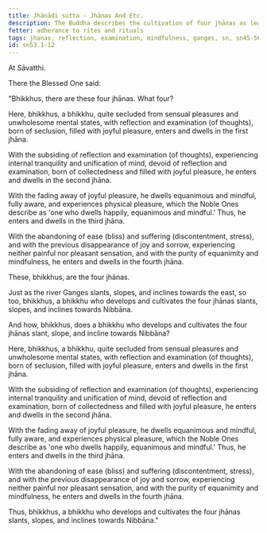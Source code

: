 ```yaml
---
title: Jhānādi sutta - Jhānas And Etc.
description: The Buddha describes the cultivation of four jhānas as leading to Nibbāna.
fetter: adherance to rites and rituals
tags: jhanas, reflection, examination, mindfulness, ganges, sn, sn45-56, sn53
id: sn53.1-12
---
```


At Sāvatthi.

There the Blessed One said:

"Bhikkhus, there are these four jhānas. What four?

Here, bhikkhus, a bhikkhu, quite secluded from sensual pleasures and unwholesome mental states, with reflection and examination (of thoughts), born of seclusion, filled with joyful pleasure, enters and dwells in the first jhāna.

With the subsiding of reflection and examination (of thoughts), experiencing internal tranquility and unification of mind, devoid of reflection and examination, born of collectedness and filled with joyful pleasure, he enters and dwells in the second jhāna.

With the fading away of joyful pleasure, he dwells equanimous and mindful, fully aware, and experiences physical pleasure, which the Noble Ones describe as 'one who dwells happily, equanimous and mindful.' Thus, he enters and dwells in the third jhāna.

With the abandoning of ease (bliss) and suffering (discontentment, stress), and with the previous disappearance of joy and sorrow, experiencing neither painful nor pleasant sensation, and with the purity of equanimity and mindfulness, he enters and dwells in the fourth jhāna.

These, bhikkhus, are the four jhānas.

Just as the river Ganges slants, slopes, and inclines towards the east, so too, bhikkhus, a bhikkhu who develops and cultivates the four jhānas slants, slopes, and inclines towards Nibbāna.

And how, bhikkhus, does a bhikkhu who develops and cultivates the four jhānas slant, slope, and incline towards Nibbāna?

Here, bhikkhus, a bhikkhu, quite secluded from sensual pleasures and unwholesome mental states, with reflection and examination (of thoughts), born of seclusion, filled with joyful pleasure, enters and dwells in the first jhāna.

With the subsiding of reflection and examination (of thoughts), experiencing internal tranquility and unification of mind, devoid of reflection and examination, born of collectedness and filled with joyful pleasure, he enters and dwells in the second jhāna.

With the fading away of joyful pleasure, he dwells equanimous and mindful, fully aware, and experiences physical pleasure, which the Noble Ones describe as 'one who dwells happily, equanimous and mindful.' Thus, he enters and dwells in the third jhāna.

With the abandoning of ease (bliss) and suffering (discontentment, stress), and with the previous disappearance of joy and sorrow, experiencing neither painful nor pleasant sensation, and with the purity of equanimity and mindfulness, he enters and dwells in the fourth jhāna.

Thus, bhikkhus, a bhikkhu who develops and cultivates the four jhānas slants, slopes, and inclines towards Nibbāna."